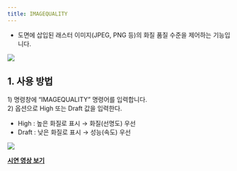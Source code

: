 ```yaml
---
title: IMAGEQUALITY
---
```



[image1]: ../../../../../assets/images/commands/imagequality/image1.png
[image2]: ../../../../../assets/images/commands/imagequality/image2.png

* 도면에 삽입된 래스터 이미지(JPEG, PNG 등)의 화질 품질 수준을 제어하는 기능입니다.

![][image1]

## **1\. 사용 방법**

1\) 명령창에 “IMAGEQUALITY” 명령어를 입력합니다.  
2\) 옵션으로 High 또는 Draft 값을 입력한다.

- High : 높은 화질로 표시 → 화질(선명도) 우선  
- Draft : 낮은 화질로 표시 → 성능(속도) 우선

![][image2]

[**<Icon name="youtube" class="emoji"/> 시연 영상 보기**](https://youtu.be/ezq317_5Cmk) 